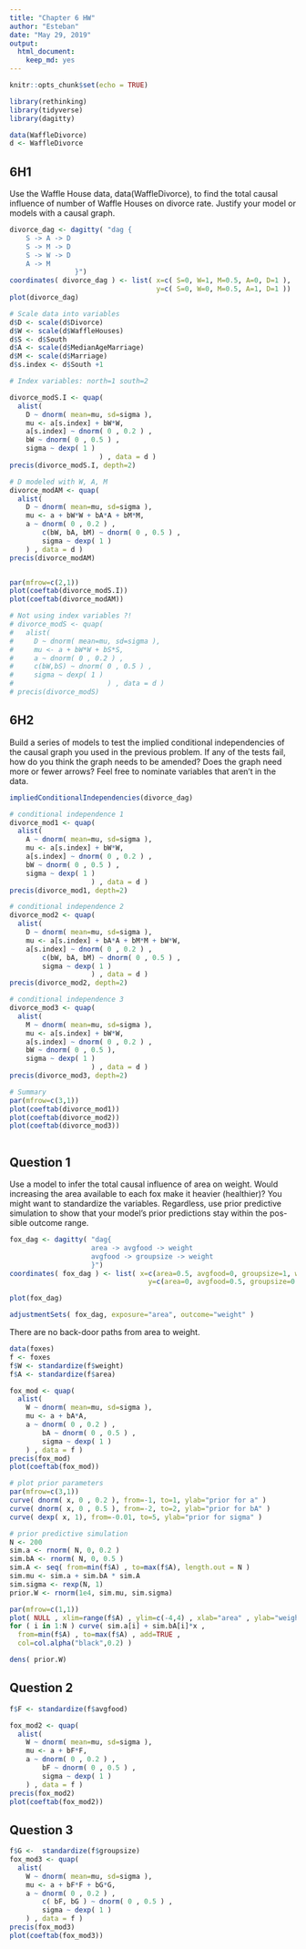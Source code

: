 ```yaml
---
title: "Chapter 6 HW"
author: "Esteban"
date: "May 29, 2019"
output: 
  html_document: 
    keep_md: yes
---
```


```r
knitr::opts_chunk$set(echo = TRUE)
```

```r
library(rethinking)
library(tidyverse)
library(dagitty)

data(WaffleDivorce)
d <- WaffleDivorce
```

## 6H1
Use the Waffle House data, data(WaffleDivorce), to find the total causal influence of number of Waffle Houses on divorce rate. Justify your model or models with a causal graph.
```r
divorce_dag <- dagitty( "dag {
    S -> A -> D
    S -> M -> D
    S -> W -> D
    A -> M
                }")
coordinates( divorce_dag ) <- list( x=c( S=0, W=1, M=0.5, A=0, D=1 ),
                                    y=c( S=0, W=0, M=0.5, A=1, D=1 ))
plot(divorce_dag)
```
```r
# Scale data into variables
d$D <- scale(d$Divorce)
d$W <- scale(d$WaffleHouses)
d$S <- d$South
d$A <- scale(d$MedianAgeMarriage)
d$M <- scale(d$Marriage)
d$s.index <- d$South +1

# Index variables: north=1 south=2

divorce_modS.I <- quap(
  alist(
    D ~ dnorm( mean=mu, sd=sigma ),
    mu <- a[s.index] + bW*W,
    a[s.index] ~ dnorm( 0 , 0.2 ) ,
    bW ~ dnorm( 0 , 0.5 ) ,
    sigma ~ dexp( 1 )
                      ) , data = d )
precis(divorce_modS.I, depth=2)

# D modeled with W, A, M
divorce_modAM <- quap(
  alist(
    D ~ dnorm( mean=mu, sd=sigma ),
    mu <- a + bW*W + bA*A + bM*M,
    a ~ dnorm( 0 , 0.2 ) ,
        c(bW, bA, bM) ~ dnorm( 0 , 0.5 ) ,
        sigma ~ dexp( 1 )
    ) , data = d )
precis(divorce_modAM)


par(mfrow=c(2,1))
plot(coeftab(divorce_modS.I))
plot(coeftab(divorce_modAM))

# Not using index variables ?!
# divorce_modS <- quap(
#   alist(
#     D ~ dnorm( mean=mu, sd=sigma ),
#     mu <- a + bW*W + bS*S,
#     a ~ dnorm( 0 , 0.2 ) ,
#     c(bW,bS) ~ dnorm( 0 , 0.5 ) ,
#     sigma ~ dexp( 1 )
#                       ) , data = d )
# precis(divorce_modS)
```

## 6H2
Build a series of models to test the implied conditional independencies of the causal graph you used in the previous problem. If any of the tests fail, how do you think the graph needs to be amended? Does the graph need more or fewer arrows? Feel free to nominate variables that aren’t in the data.
```r
impliedConditionalIndependencies(divorce_dag)

# conditional independence 1 
divorce_mod1 <- quap(
  alist(
    A ~ dnorm( mean=mu, sd=sigma ),
    mu <- a[s.index] + bW*W,
    a[s.index] ~ dnorm( 0 , 0.2 ) ,
    bW ~ dnorm( 0 , 0.5 ) ,
    sigma ~ dexp( 1 )
                    ) , data = d )
precis(divorce_mod1, depth=2)

# conditional independence 2
divorce_mod2 <- quap(
  alist(
    D ~ dnorm( mean=mu, sd=sigma ),
    mu <- a[s.index] + bA*A + bM*M + bW*W,
    a[s.index] ~ dnorm( 0 , 0.2 ) ,
        c(bW, bA, bM) ~ dnorm( 0 , 0.5 ) ,
        sigma ~ dexp( 1 )
                    ) , data = d )
precis(divorce_mod2, depth=2)

# conditional independence 3
divorce_mod3 <- quap(
  alist(
    M ~ dnorm( mean=mu, sd=sigma ),
    mu <- a[s.index] + bW*W, 
    a[s.index] ~ dnorm( 0 , 0.2 ) ,
    bW ~ dnorm( 0 , 0.5 ),
    sigma ~ dexp( 1 )
                    ) , data = d )
precis(divorce_mod3, depth=2)

# Summary
par(mfrow=c(3,1))
plot(coeftab(divorce_mod1))
plot(coeftab(divorce_mod2))
plot(coeftab(divorce_mod3))



```

## Question 1
Use a model to infer the total causal influence of area on weight. Would
increasing the area available to each fox make it heavier (healthier)? You
might want to standardize the variables. Regardless, use prior predictive
simulation to show that your model’s prior predictions stay within the pos-
sible outcome range.
```r
fox_dag <- dagitty( "dag{
                    area -> avgfood -> weight
                    avgfood -> groupsize -> weight
                    }")
coordinates( fox_dag ) <- list( x=c(area=0.5, avgfood=0, groupsize=1, weight=0.5),
                                  y=c(area=0, avgfood=0.5, groupsize=0.5, weight=1) )

plot(fox_dag)

adjustmentSets( fox_dag, exposure="area", outcome="weight" )
```
There are no back-door paths from area to weight.

```r
data(foxes)
f <- foxes
f$W <- standardize(f$weight)
f$A <- standardize(f$area)

fox_mod <- quap(
  alist(
    W ~ dnorm( mean=mu, sd=sigma ),
    mu <- a + bA*A,
    a ~ dnorm( 0 , 0.2 ) ,
        bA ~ dnorm( 0 , 0.5 ) ,
        sigma ~ dexp( 1 )
    ) , data = f )
precis(fox_mod)
plot(coeftab(fox_mod))

# plot prior parameters
par(mfrow=c(3,1))
curve( dnorm( x, 0 , 0.2 ), from=-1, to=1, ylab="prior for a" )
curve( dnorm( x, 0 , 0.5 ), from=-2, to=2, ylab="prior for bA" )
curve( dexp( x, 1), from=-0.01, to=5, ylab="prior for sigma" )

# prior predictive simulation
N <- 200
sim.a <- rnorm( N, 0, 0.2 ) 
sim.bA <- rnorm( N, 0, 0.5 )
sim.A <- seq( from=min(f$A) , to=max(f$A), length.out = N )
sim.mu <- sim.a + sim.bA * sim.A
sim.sigma <- rexp(N, 1) 
prior.W <- rnorm(1e4, sim.mu, sim.sigma)

par(mfrow=c(1,1))
plot( NULL , xlim=range(f$A) , ylim=c(-4,4) , xlab="area" , ylab="weight" )
for ( i in 1:N ) curve( sim.a[i] + sim.bA[i]*x ,
  from=min(f$A) , to=max(f$A) , add=TRUE ,
  col=col.alpha("black",0.2) )

dens( prior.W)

```

## Question 2
```r
f$F <- standardize(f$avgfood)

fox_mod2 <- quap(
  alist(
    W ~ dnorm( mean=mu, sd=sigma ),
    mu <- a + bF*F,
    a ~ dnorm( 0 , 0.2 ) ,
        bF ~ dnorm( 0 , 0.5 ) ,
        sigma ~ dexp( 1 )
    ) , data = f )
precis(fox_mod2)
plot(coeftab(fox_mod2))

```

## Question 3
```r
f$G <-  standardize(f$groupsize)
fox_mod3 <- quap(
  alist(
    W ~ dnorm( mean=mu, sd=sigma ),
    mu <- a + bF*F + bG*G,
    a ~ dnorm( 0 , 0.2 ) ,
        c( bF, bG ) ~ dnorm( 0 , 0.5 ) ,
        sigma ~ dexp( 1 )
    ) , data = f )
precis(fox_mod3)
plot(coeftab(fox_mod3))
```


